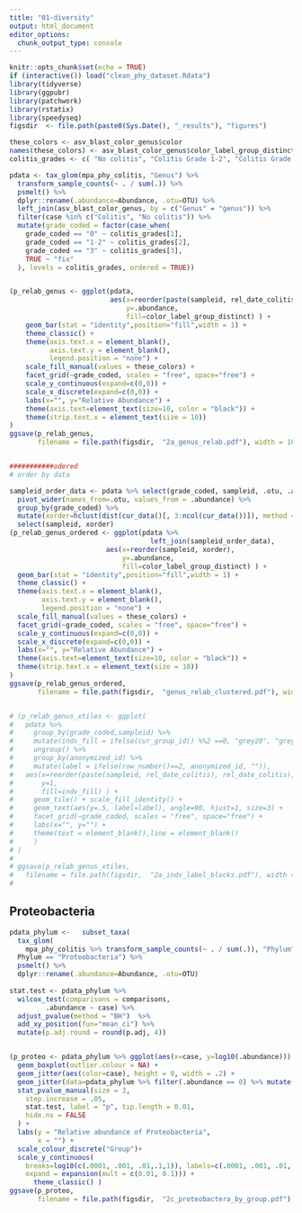 ```yaml
---
title: "01-diversity"
output: html_document
editor_options: 
  chunk_output_type: console
---
```


```r
knitr::opts_chunk$set(echo = TRUE)
if (interactive()) load("clean_phy_dataset.Rdata")
library(tidyverse)
library(ggpubr)
library(patchwork)
library(rstatix)
library(speedyseq)
figsdir  <- file.path(paste0(Sys.Date(), "_results"), "figures")

these_colors <- asv_blast_color_genus$color
names(these_colors) <- asv_blast_color_genus$color_label_group_distinct
colitis_grades <- c( "No colitis", "Colitis Grade 1-2", "Colitis Grade 3")

pdata <- tax_glom(mpa_phy_colitis, "Genus") %>% 
  transform_sample_counts(~ . / sum(.)) %>%
  psmelt() %>% 
  dplyr::rename(.abundance=Abundance, .otu=OTU) %>% 
  left_join(asv_blast_color_genus, by = c("Genus" = "genus")) %>%
  filter(case %in% c("Colitis", "No colitis")) %>% 
  mutate(grade_coded = factor(case_when(
    grade_coded == "0" ~ colitis_grades[1],
    grade_coded == "1-2" ~ colitis_grades[2],
    grade_coded == "3" ~ colitis_grades[3],
    TRUE ~ "fix"
  ), levels = colitis_grades, ordered = TRUE))


(p_relab_genus <- ggplot(pdata,
                         aes(x=reorder(paste(sampleid, rel_date_colitis), rel_date_colitis), 
                             y=.abundance,
                             fill=color_label_group_distinct) ) +
    geom_bar(stat = "identity",position="fill",width = 1) +
    theme_classic() +
    theme(axis.text.x = element_blank(),
          axis.text.y = element_blank(),
          legend.position = "none") +
    scale_fill_manual(values = these_colors) +
    facet_grid(~grade_coded, scales = "free", space="free") +
    scale_y_continuous(expand=c(0,0)) +
    scale_x_discrete(expand=c(0,0)) +
    labs(x="", y="Relative Abundance") +
    theme(axis.text=element_text(size=10, color = "black")) +
    theme(strip.text.x = element_text(size = 10))
)
ggsave(p_relab_genus,
       filename = file.path(figsdir,  "2a_genus_relab.pdf"), width = 10, height = 5)


###########odered
# order by data

sampleid_order_data <- pdata %>% select(grade_coded, sampleid, .otu, .abundance) %>% 
  pivot_wider(names_from=.otu, values_from = .abundance) %>% 
  group_by(grade_coded) %>% 
  mutate(xorder=hclust(dist(cur_data()[, 3:ncol(cur_data())]), method = "complete")$order) %>% 
  select(sampleid, xorder)
(p_relab_genus_ordered <- ggplot(pdata %>%
                                   left_join(sampleid_order_data),
                        aes(x=reorder(sampleid, xorder), 
                            y=.abundance,
                            fill=color_label_group_distinct) ) +
  geom_bar(stat = "identity",position="fill",width = 1) +
  theme_classic() +
  theme(axis.text.x = element_blank(),
        axis.text.y = element_blank(),
        legend.position = "none") +
  scale_fill_manual(values = these_colors) +
  facet_grid(~grade_coded, scales = "free", space="free") +
  scale_y_continuous(expand=c(0,0)) +
  scale_x_discrete(expand=c(0,0)) +
  labs(x="", y="Relative Abundance") +
  theme(axis.text=element_text(size=10, color = "black")) +
  theme(strip.text.x = element_text(size = 10))
)
ggsave(p_relab_genus_ordered,
       filename = file.path(figsdir,  "genus_relab_clustered.pdf"), width = 10, height = 5)


# (p_relab_genus_xtiles <- ggplot(
#   pdata %>% 
#     group_by(grade_coded,sampleid) %>% 
#     mutate(indv_fill = ifelse(cur_group_id() %%2 ==0, "grey20", "grey80" )) %>% 
#     ungroup() %>% 
#     group_by(anonymized_id) %>% 
#     mutate(label = ifelse(row_number()==2, anonymized_id, "")),
#   aes(x=reorder(paste(sampleid, rel_date_colitis), rel_date_colitis), 
#       y=1,
#       fill=indv_fill) ) +
#     geom_tile() + scale_fill_identity() +
#     geom_text(aes(y=.5, label=label), angle=90, hjust=1, size=3) + 
#     facet_grid(~grade_coded, scales = "free", space="free") +
#     labs(x="", y="") + 
#     theme(text = element_blank(),line = element_blank()
#     )
# )
# 
# ggsave(p_relab_genus_xtiles,
#   filename = file.path(figsdir,  "2a_indv_label_blocks.pdf"), width = 10, height = .5)
# 

```




## Proteobacteria
```R
pdata_phylum <-   subset_taxa(
  tax_glom(
    mpa_phy_colitis %>% transform_sample_counts(~ . / sum(.)), "Phylum"), 
  Phylum == "Proteobacteria") %>% 
  psmelt() %>% 
  dplyr::rename(.abundance=Abundance, .otu=OTU) 
                                           
stat.test <- pdata_phylum %>% 
  wilcox_test(comparisons = comparisons, 
         .abundance ~ case) %>%
  adjust_pvalue(method = "BH")  %>%
  add_xy_position(fun="mean_ci") %>% 
  mutate(p.adj.round = round(p.adj, 4))


(p_proteo <- pdata_phylum %>% ggplot(aes(x=case, y=log10(.abundance))) + 
  geom_boxplot(outlier.colour = NA) + 
  geom_jitter(aes(color=case), height = 0, width = .2) +
  geom_jitter(data=pdata_phylum %>% filter(.abundance == 0) %>% mutate(.abundance=.00001), height = 0, width = .2, color="grey") +
  stat_pvalue_manual(size = 3,
    step.increase = .05, 
    stat.test, label = "p", tip.length = 0.01,
    hide.ns = FALSE
  ) + 
  labs(y = "Relative abundance of Proteobacteria",
       x = "") +
  scale_colour_discrete("Group")+
  scale_y_continuous(
    breaks=log10(c(.0001, .001, .01,.1,1)), labels=c(.0001, .001, .01,.1,1),
    expand = expansion(mult = c(0.01, 0.1))) +
      theme_classic() )
ggsave(p_proteo,
       filename = file.path(figsdir,  "2c_proteobactera_by_group.pdf"), width = 9, height = 6)

```
